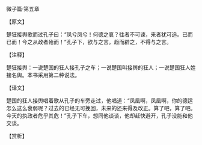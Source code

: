 

微子篇·第五章

【原文】

楚狂接舆歌而过孔子曰：“凤兮凤兮！何德之衰？往者不可谏，来者犹可追。已而已而！今之从政者殆而！”孔子下，欲与之言。趋而辟之，不得与之言。

【注释】

楚狂接舆：一说楚国的狂人接孔子之车；一说楚国叫接舆的狂人；一说楚国狂人姓接名舆。本书采用第二种说法。

【译文】

楚国的狂人接舆唱着歌从孔子的车旁走过，他唱道：“凤凰啊，凤凰啊，你的德运怎么这么衰弱呢？过去的已经无可挽回，未来的还来得及改正。算了吧，算了吧。今天的执政者危乎其危！”孔子下车，想同他谈谈，他却赶快避开，孔子没能和他交谈。

【赏析】

